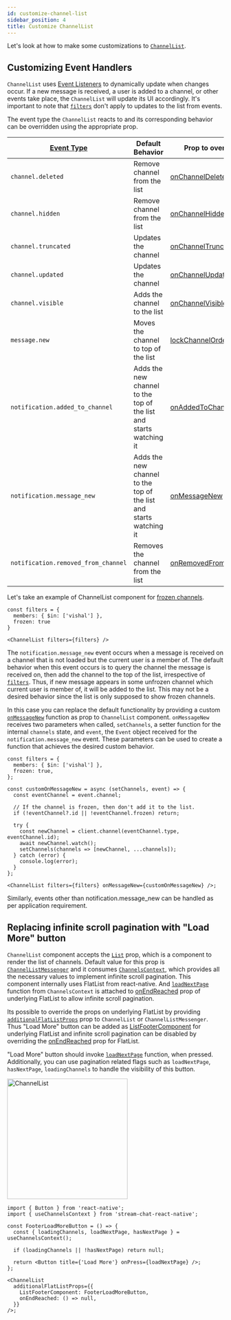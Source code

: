 ```yaml
---
id: customize-channel-list
sidebar_position: 4
title: Customize ChannelList
---
```



Let's look at how to make some customizations to [`ChannelList`](../core-components/channel_list.mdx).

## Customizing Event Handlers

`ChannelList` uses [Event Listeners](https://getstream.io/chat/docs/javascript/event_listening/?language=javascript) to dynamically update when changes occur.
If a new message is received, a user is added to a channel, or other events take place, the `ChannelList` will update its UI accordingly.
It's important to note that [`filters`](../core-components/channel_list.mdx#filters) don't apply to updates to the list from events.

The event type the `ChannelList` reacts to and its corresponding behavior can be overridden using the appropriate prop.

| [Event Type](https://getstream.io/chat/docs/javascript/event_object/?language=javascript) | Default Behavior                                                   | Prop to override                                                                 |
| ----------------------------------------------------------------------------------------- | ------------------------------------------------------------------ | -------------------------------------------------------------------------------- |
| `channel.deleted`                                                                         | Remove channel from the list                                       | [onChannelDeleted](../core-components/channel_list.mdx#onchanneldeleted)         |
| `channel.hidden`                                                                          | Remove channel from the list                                       | [onChannelHidden](../core-components/channel_list.mdx#onchannelhidden)           |
| `channel.truncated`                                                                       | Updates the channel                                                | [onChannelTruncated](../core-components/channel_list.mdx#onchanneltruncated)     |
| `channel.updated`                                                                         | Updates the channel                                                | [onChannelUpdated](../core-components/channel_list.mdx#onchannelupdated)         |
| `channel.visible`                                                                         | Adds the channel to the list                                       | [onChannelVisible](../core-components/channel_list.mdx#onchannelvisible)         |
| `message.new`                                                                             | Moves the channel to top of the list                               | [lockChannelOrder](../core-components/channel_list.mdx#lockchannelorder)         |
| `notification.added_to_channel`                                                           | Adds the new channel to the top of the list and starts watching it | [onAddedToChannel](../core-components/channel_list.mdx#onaddedtochannel)         |
| `notification.message_new`                                                                | Adds the new channel to the top of the list and starts watching it | [onMessageNew](../core-components/channel_list.mdx#onmessagenew)                 |
| `notification.removed_from_channel`                                                       | Removes the channel from the list                                  | [onRemovedFromChannel](../core-components/channel_list.mdx#onremovedfromchannel) |

Let's take an example of ChannelList component for [frozen channels](https://getstream.io/chat/docs/javascript/freezing_channels/).

```tsx
const filters = {
  members: { $in: ['vishal'] },
  frozen: true
}

<ChannelList filters={filters} />
```

The `notification.message_new` event occurs when a message is received on a channel that is not loaded but the current user is a member of.
The default behavior when this event occurs is to query the channel the message is received on, then add the channel to the top of the list, irrespective of [`filters`](../core-components/channel_list.mdx#filters).
Thus, if new message appears in some unfrozen channel which current user is member of, it will be added to the list.
This may not be a desired behavior since the list is only supposed to show frozen channels.

In this case you can replace the default functionality by providing a custom [`onMessageNew`](../core-components/channel_list.mdx#onmessagenew) function as prop to `ChannelList` component.
`onMessageNew` receives two parameters when called, `setChannels`, a setter function for the internal `channels` state, and `event`, the `Event` object received for the `notification.message_new` event.
These parameters can be used to create a function that achieves the desired custom behavior.

```tsx {6-19,23}
const filters = {
  members: { $in: ['vishal'] },
  frozen: true,
};

const customOnMessageNew = async (setChannels, event) => {
  const eventChannel = event.channel;

  // If the channel is frozen, then don't add it to the list.
  if (!eventChannel?.id || !eventChannel.frozen) return;

  try {
    const newChannel = client.channel(eventChannel.type, eventChannel.id);
    await newChannel.watch();
    setChannels(channels => [newChannel, ...channels]);
  } catch (error) {
    console.log(error);
  }
};

<ChannelList filters={filters} onMessageNew={customOnMessageNew} />;
```

Similarly, events other than notification.message_new can be handled as per application requirement.

## Replacing infinite scroll pagination with "Load More" button

<div style={{ display: 'flex', justifyContent: 'space-between' }}>
<div>

`ChannelList` component accepts the [`List`](../core-components/channel_list.mdx#list) prop, which is a component to render the list of channels.
Default value for this prop is [`ChannelListMessenger`](../ui-components/channel_list_messenger.mdx) and it consumes [`ChannelsContext`](../contexts/channels_context.mdx), which provides all the necessary values to implement infinite scroll pagination.
This component internally uses FlatList from react-native. And [`loadNextPage`](../contexts/channels_context.mdx#loadnextpage) function
from `ChannelsContext` is attached to [onEndReached](https://reactnative.dev/docs/flatlist#onendreached) prop of underlying FlatList to allow infinite scroll pagination.

Its possible to override the props on underlying FlatList by providing [`additionalFlatListProps`](../core-components/channel_list.mdx#additionalflatlistprops) prop to `ChannelList` or `ChannelListMessenger`.
Thus "Load More" button can be added as [ListFooterComponent](https://reactnative.dev/docs/flatlist#listfootercomponent) for underlying FlatList and infinite scroll pagination can be disabled by overriding
the [onEndReached](https://reactnative.dev/docs/flatlist#onendreached) prop for FlatList.

"Load More" button should invoke [`loadNextPage`](../contexts/channels_context.mdx#loadnextpage) function, when pressed.
Additionally, you can use pagination related flags such as `loadNextPage`, `hasNextPage`, `loadingChannels` to handle the visibility of this button.

</div>
<img src={loadMoreButton} alt="ChannelList" width="280" style={{ objectFit: 'contain', paddingBottom: '8px', paddingLeft: '8px' }} />
</div>

```tsx
import { Button } from 'react-native';
import { useChannelsContext } from 'stream-chat-react-native';

const FooterLoadMoreButton = () => {
  const { loadingChannels, loadNextPage, hasNextPage } = useChannelsContext();

  if (loadingChannels || !hasNextPage) return null;

  return <Button title={'Load More'} onPress={loadNextPage} />;
};

<ChannelList
  additionalFlatListProps={{
    ListFooterComponent: FooterLoadMoreButton,
    onEndReached: () => null,
  }}
/>;
```
